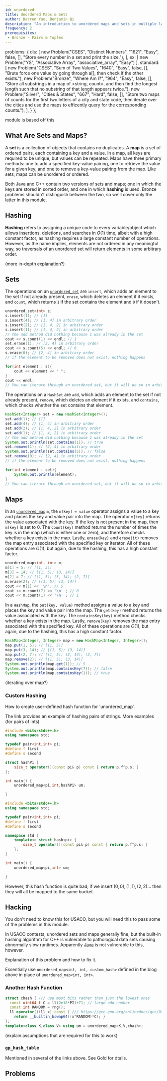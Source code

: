 ```yaml
---
id: unordered
title: Unordered Maps & Sets
author: Darren Yao, Benjamin Qi
description: "An introduction to unordered maps and sets in multiple languages, two powerful data structures can help simplify bronze problems."
frequency: 2
prerequisites:
 - Bronze - Pairs & Tuples
---
```



  problems: {
    dis: [
      new Problem("CSES", "Distinct Numbers", "1621", "Easy", false, [], "Store every number in a set and print the size."),
    ],
    ex: [
      new Problem("YS", "Associative Array", "associative_array", "Easy")
    ],
    standard: [
      new Problem("CSES", "Sum of Two Values", "1640", "Easy", false, [], "Brute force one value by going through a[], then check if the other exists."),
      new Problem("Bronze", "Where Am I?", "964", "Easy", false, [], "Store all substrings in a map of <string, count>, and then find the longest length such that no substring of that length appears twice."),
      new Problem("Silver", "Cities & States", "667", "Hard", false, [], "Store two maps of counts for the first two letters of a city and state code, then iterate over the cities and use the maps to efficently query for the corresponding counts."),
    ],
  }
};

<resources>
  <resource source="IUSACO" title="4.3 - Sets & Maps">module is based off this</resource>
</resources>

## What Are Sets and Maps?

A **set** is a collection of objects that contains no duplicates. A **map** is a set of ordered pairs, each containing a key and a value. In a map, all keys are required to be unique, but values can be repeated. Maps have three primary methods: one to add a specified key-value pairing, one to retrieve the value for a given key, and one to remove a key-value pairing from the map. Like sets, maps can be unordered or ordered.

Both Java and C++ contain two versions of sets and maps; one in which the keys are stored in sorted order, and one in which **hashing** is used. Bronze problems shouldn't distinguish between the two, so we'll cover only the latter in this module.

## Hashing

**Hashing** refers to assigning a unique code to every variable/object which allows insertions, deletions, and searches in $O(1)$ time, albeit with a high constant factor, as hashing requires a large constant number of operations. However, as the name implies, elements are not ordered in any meaningful way, so traversals of an unordered set will return elements in some arbitrary order. 

(more in-depth explanation?)

<IncompleteSection />

## Sets

<problems-list problems={metadata.problems.dis} />

<LanguageSection>

<CPPSection>

The operations on an [`unordered_set`](http://www.cplusplus.com/reference/unordered_set/unordered_set/) are `insert`, which adds an element to the set if not already present, `erase`, which deletes an element if it exists, and `count`, which returns `1` if the set contains the element and `0` if it doesn't.

```cpp
unordered_set<int> s;
s.insert(1); // [1]
s.insert(4); // [1, 4] in arbitrary order
s.insert(2); // [1, 4, 2] in arbitrary order
s.insert(1); // [1, 4, 2] in arbitrary order
// the add method did nothing because 1 was already in the set
cout << s.count(1) << endl; // 1
set.erase(1); // [2, 4] in arbitrary order
cout << s.count(5) << endl; // 0
s.erase(0); // [2, 4] in arbitrary order
// if the element to be removed does not exist, nothing happens

for(int element : s){
    cout << element << " ";
}
cout << endl;
// You can iterate through an unordered set, but it will do so in arbitrary order
```

</CPPSection>

<JavaSection>

The operations on a `HashSet` are `add`, which adds an element to the set if not already present, `remove`, which deletes an element if it exists, and `contains`, which checks whether the set contains that element.

```java
HashSet<Integer> set = new HashSet<Integer>();
set.add(1); // [1]
set.add(4); // [1, 4] in arbitrary order
set.add(2); // [1, 4, 2] in arbitrary order
set.add(1); // [1, 4, 2] in arbitrary order
// the add method did nothing because 1 was already in the set
System.out.println(set.contains(1)); // true
set.remove(1); // [2, 4] in arbitrary order
System.out.println(set.contains(5)); // false
set.remove(0); // [2, 4] in arbitrary order
// if the element to be removed does not exist, nothing happens

for(int element : set){
    System.out.println(element);
}
// You can iterate through an unordered set, but it will do so in arbitrary order
```

</JavaSection>

</LanguageSection>

## Maps

<problems-list problems={metadata.problems.ex} />

<LanguageSection>

<CPPSection>

In an [`unordered_map`](http://www.cplusplus.com/reference/unordered_map/unordered_map/) `m`, the `m[key] = value` operator assigns a value to a key and places the key and value pair into the map. The operator `m[key]` returns the value associated with the key. If the key is not present in the map, then `m[key]` is set to 0. The `count(key)` method returns the number of times the key is in the map (which is either one or zero), and therefore checks whether a key exists in the map. Lastly, `erase(key)` and `erase(it)` removes the map entry associated with the specified key or iterator. All of these operations are $O(1)$, but again, due to the hashing, this has a high constant factor.

```cpp
unordered_map<int, int> m;
m[1] = 5; // [(1, 5)]
m[3] = 14; // [(1, 5); (3, 14)]
m[2] = 7; // [(1, 5); (3, 14); (2, 7)]
m.erase(2); // [(1, 5); (3, 14)]
cout << m[1] << '\n'; // 5
cout << m.count(7) << '\n' ; // 0
cout << m.count(1) << '\n' ; // 1
```

</CPPSection>

<JavaSection>

In a `HashMap`, the `put(key, value)` method assigns a value to a key and places the key and value pair into the map. The `get(key)` method returns the value associated with the key. The `containsKey(key)` method checks whether a key exists in the map. Lastly, `remove(key)` removes the map entry associated with the specified key. All of these operations are $O(1)$, but again, due to the hashing, this has a high constant factor.

```java
HashMap<Integer, Integer> map = new HashMap<Integer, Integer>();
map.put(1, 5); // [(1, 5)]
map.put(3, 14); // [(1, 5); (3, 14)]
map.put(2, 7); // [(1, 5); (3, 14); (2, 7)]
map.remove(2); // [(1, 5); (3, 14)]
System.out.println(map.get(1)); // 5
System.out.println(map.containsKey(7)); // false
System.out.println(map.containsKey(1)); // true
```

</JavaSection>

</LanguageSection>

(iterating over map?)

### Custom Hashing

<LanguageSection>

<CPPSection>

<resources>
  <resource source="Mark Nelson" title="Hash Functions for C++ Unordered Containers" url="https://marknelson.us/posts/2011/09/03/hash-functions-for-c-unordered-containers.html" starred>How to create user-defined hash function for `unordered_map`.</resource>
</resources>

The link provides an example of hashing pairs of strings. More examples (for pairs of ints)

```cpp
#include <bits/stdc++.h>
using namespace std;

typedef pair<int,int> pi;
#define f first
#define s second

struct hashPi {
    size_t operator()(const pi& p) const { return p.f^p.s; }
};

int main() {
    unordered_map<pi,int,hashPi> um;

}
```

```cpp
#include <bits/stdc++.h>
using namespace std;

typedef pair<int,int> pi;
#define f first
#define s second

namespace std {
    template<> struct hash<pi> {
        size_t operator()(const pi& p) const { return p.f^p.s; }
    };
}

int main() {
    unordered_map<pi,int> um;

}
```

However, this hash function is quite bad; if we insert $(0,0), (1,1), (2,2) \ldots$ then they will all be mapped to the same bucket.

</CPPSection>

</LanguageSection>

## Hacking

<warning-block>

You don't need to know this for USACO, but you will need this to pass some of the problems in this module.

</warning-block>

In USACO contests, unordered sets and maps generally fine, but the built-in hashing algorithm for C++ is vulnerable to pathological data sets causing abnormally slow runtimes. Apparently [Java](https://codeforces.com/blog/entry/62393?#comment-464875) is not vulnerable to this, however. 

<LanguageSection>

<CPPSection>

<resources>
  <resource title="Blowing up Unordered Map" source="CF" url="blog/entry/62393" starred>Explanation of this problem and how to fix it.</resource>
</resources>

Essentially use `unordered_map<int, int, custom_hash>` defined in the blog above in place of `unordered_map<int, int>`.

### Another Hash Function

<resources>
  <resource source="Benq (from KACTL)" title="HashMap" url="https://github.com/bqi343/USACO/blob/master/Implementations/content/data-structures/STL%20(5)/HashMap.h" starred> </resource>
</resources>

```cpp
struct chash { /// use most bits rather than just the lowest ones
  const uint64_t C = ll(2e18*PI)+71; // large odd number
  const int RANDOM = rng();
  ll operator()(ll x) const { /// https://gcc.gnu.org/onlinedocs/gcc/Other-Builtins.html
    return __builtin_bswap64((x^RANDOM)*C); }
};
template<class K,class V> using um = unordered_map<K,V,chash>;
```

(explain assumptions that are required for this to work)

</CPPSection>

</LanguageSection>

### `gp_hash_table`

Mentioned in several of the links above. See Gold for dtails.

## Problems

<problems-list problems={metadata.problems.standard} />
